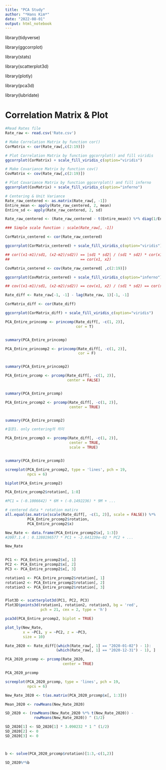 ```yaml
---
title: "PCA Study"
author: "*Hans Kim*"
date: "2022-08-01"
output: html_notebook
---
```


library(tidyverse)

library(ggcorrplot)

library(stats)

library(scatterplot3d)

library(plotly)

library(pca3d)

library(lubridate)

# Correlation Matrix & Plot

```r
#Read Rates file
Rate_raw <- read.csv('Rate.csv')

# Make Correlation Matrix by function cor()
CorMatrix <- cor(Rate_raw[,c(2:19)])

# Plot Correlation Matrix by function ggcorrplot() and fill viridis
ggcorrplot(CorMatrix) + scale_fill_viridis_c(option="viridis")
```

```r
# Make Covariance Matrix by function cov()
CovMatrix <- cov(Rate_raw[,c(2:19)])

# Plot Covariance Matrix by function ggcorrplot() and fill inferno
ggcorrplot(CovMatrix) + scale_fill_viridis_c(option="inferno")
```

```r
# Centering & Unit Variance
Rate_raw_centered <- as.matrix(Rate_raw[, -1])
Entire_mean <- apply(Rate_raw_centered, 2, mean)
Entire_sd <- apply(Rate_raw_centered, 2, sd)

Rate_raw_centered <- (Rate_raw_centered - t(Entire_mean)) %*% diag(1/Entire_sd)

### Simple scale function : scale(Rate_raw[, -1])

CorMatrix_centered <- cor(Rate_raw_centered)

ggcorrplot(CorMatrix_centered) + scale_fill_viridis_c(option="viridis")

## cor((x1-m1)/sd1, (x2-m2)/sd2)) == |sd1 * sd2| / (sd1 * sd2) * cor(x1, x2) 
##                                == cor(x1, x2)
```

```r
CovMatrix_centered <- cov(Rate_raw_centered[ ,c(2:19)])

ggcorrplot(CovMatrix_centered) + scale_fill_viridis_c(option="inferno")

## cov((x1-m1)/sd1, (x2-m2)/sd2)) == cov(x1, x2) / (sd1 * sd2) == cor(x1, x2)
```

```r
Rate_diff <- Rate_raw[-1, -1] - lag(Rate_raw, 1)[-1, -1]

CorMatrix_diff <- cor(Rate_diff)

ggcorrplot(CorMatrix_diff) + scale_fill_viridis_c(option="viridis")

```

```r
PCA_Entire_princomp <- princomp(Rate_diff[, -c(1, 2)],
                                cor = T)


summary(PCA_Entire_princomp)
```

```r
PCA_Entire_princomp2 <- princomp(Rate_diff[, -c(1, 2)],
                                 cor = F)


summary(PCA_Entire_princomp2)
```

```r
PCA_Entire_prcomp <- prcomp(Rate_diff[, -c(1, 2)],
                            center = FALSE)


summary(PCA_Entire_prcomp)
```

```r
PCA_Entire_prcomp2 <- prcomp(Rate_diff[, -c(1, 2)],
                             center = TRUE)


summary(PCA_Entire_prcomp2)

#질문1. only centering의 의미
```

```r
PCA_Entire_prcomp3 <- prcomp(Rate_diff[, -c(1, 2)],
                             center = TRUE,
                             scale = TRUE)


summary(PCA_Entire_prcomp3)
```

```r
screeplot(PCA_Entire_prcomp2, type = 'lines', pch = 19,
          npcs = 6)
```

```r
biplot(PCA_Entire_prcomp2)
```

```r
PCA_Entire_prcomp2$rotation[, 1:8]

#PC1 = (-0.1006642) * 6M + (-0.1492236) * 9M + ...
```

```r
# centered data * rotation matirx
all.equal(as.matrix(scale(Rate_diff[, -c(1, 2)], scale = FALSE)) %*%
          PCA_Entire_prcomp2$rotation,
          PCA_Entire_prcomp2$x)

New_Rate <- data.frame(PCA_Entire_prcomp2$x[, 1:3])
#2007.1.4 : 0.1280196577 * PC1 + -2.641239e-02 * PC2 + ...

New_Rate
          
```

```r
PC1 <- PCA_Entire_prcomp2$x[, 1]
PC2 <- PCA_Entire_prcomp2$x[, 2]
PC3 <- PCA_Entire_prcomp2$x[, 3]

rotation1 <- PCA_Entire_prcomp2$rotation[, 1]
rotation2 <- PCA_Entire_prcomp2$rotation[, 2]
rotation3 <- PCA_Entire_prcomp2$rotation[, 3]


Plot3D <- scatterplot3d(PC1, PC2, PC3)
Plot3D$points3d(rotation1, rotation2, rotation3, bg = 'red',
                pch = 21, cex = 2, type = 'h')
```

```r
pca3d(PCA_Entire_prcomp2, biplot = TRUE)
```

```r
plot_ly(New_Rate, 
        x = ~PC1, y = ~PC2, z = ~PC3,
        size = 10)
```

```r
Rate_2020 <- Rate_diff[(which(Rate_raw[, 1] == "2020-01-02") - 1):
                       (which(Rate_raw[, 1] == "2020-12-31") - 1), ]

PCA_2020_prcomp <- prcomp(Rate_2020,
                          center = TRUE)

PCA_2020_prcomp
```

```r
screeplot(PCA_2020_prcomp, type = 'lines', pch = 19,
          npcs = 6)
```

```r
New_Rate_2020 <- t(as.matrix(PCA_2020_prcomp$x[, 1:3]))

Mean_2020 <- rowMeans(New_Rate_2020)

SD_2020 <- (rowMeans(New_Rate_2020 %*% t(New_Rate_2020)) -
             rowMeans(New_Rate_2020)) ^ (1/2)

SD_2020[1] <- SD_2020[1] * 3.090232 * 1 ^ (1/2)
SD_2020[2] <- 0
SD_2020[3] <- 0



b <- solve(PCA_2020_prcomp$rotation)[1:3,-c(1,2)]

SD_2020%*%b

```
